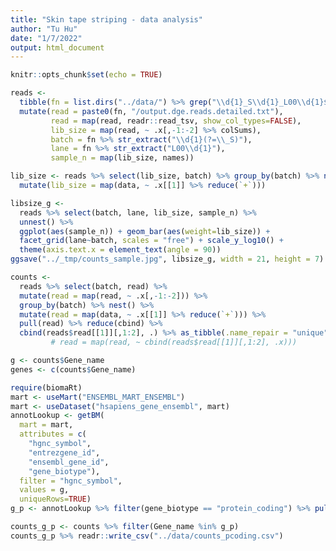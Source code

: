 ```yaml
---
title: "Skin tape striping - data analysis"
author: "Tu Hu"
date: "1/7/2022"
output: html_document
---
```


```r
knitr::opts_chunk$set(echo = TRUE)
```

```r
reads <- 
  tibble(fn = list.dirs("../data/") %>% grep("\\d{1}_S\\d{1}_L00\\d{1}$", ., value = T)) %>% 
  mutate(read = paste0(fn, "/output.dge.reads.detailed.txt"),
         read = map(read, readr::read_tsv, show_col_types=FALSE),
         lib_size = map(read, ~ .x[,-1:-2] %>% colSums),
         batch = fn %>% str_extract("\\d{1}(?=\\_S)"),
         lane = fn %>% str_extract("L00\\d{1}"),
         sample_n = map(lib_size, names))

lib_size <- reads %>% select(lib_size, batch) %>% group_by(batch) %>% nest() %>% 
  mutate(lib_size = map(data, ~ .x[[1]] %>% reduce(`+`)))

libsize_g <- 
  reads %>% select(batch, lane, lib_size, sample_n) %>% 
  unnest() %>% 
  ggplot(aes(sample_n)) + geom_bar(aes(weight=lib_size)) +
  facet_grid(lane~batch, scales = "free") + scale_y_log10() + 
  theme(axis.text.x = element_text(angle = 90))
ggsave("../_tmp/counts_sample.jpg", libsize_g, width = 21, height = 7)

counts <-
  reads %>% select(batch, read) %>% 
  mutate(read = map(read, ~ .x[,-1:-2])) %>% 
  group_by(batch) %>% nest() %>% 
  mutate(read = map(data, ~ .x[[1]] %>% reduce(`+`))) %>% 
  pull(read) %>% reduce(cbind) %>% 
  cbind(reads$read[[1]][,1:2], .) %>% as_tibble(.name_repair = "unique")
         # read = map(read, ~ cbind(reads$read[[1]][,1:2], .x)))

```

```r
g <- counts$Gene_name
genes <- c(counts$Gene_name)

require(biomaRt)
mart <- useMart("ENSEMBL_MART_ENSEMBL")
mart <- useDataset("hsapiens_gene_ensembl", mart)
annotLookup <- getBM(
  mart = mart,
  attributes = c(
    "hgnc_symbol",
    "entrezgene_id",
    "ensembl_gene_id",
    "gene_biotype"),
  filter = "hgnc_symbol",
  values = g,
  uniqueRows=TRUE)
g_p <- annotLookup %>% filter(gene_biotype == "protein_coding") %>% pull(hgnc_symbol)

counts_g_p <- counts %>% filter(Gene_name %in% g_p)
counts_g_p %>% readr::write_csv("../data/counts_pcoding.csv")
```
